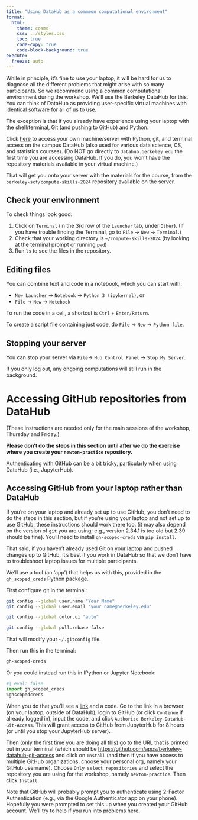 ```yaml
---
title: "Using DataHub as a commmon computational environment"
format:
  html:
    theme: cosmo
    css: ../styles.css
    toc: true
    code-copy: true
    code-block-background: true
execute:
  freeze: auto
---
```


While in principle, it's fine to use your laptop, it will be hard for us to diagnose all the different problems that might arise with so many participants. So we recommend using a common computational environment during the workshop. We'll use the Berkeley DataHub for this. You can think of DataHub as providing user-specific virtual machines with identical software for all of us to use.

The exception is that if you already have experience using your laptop with the shell/terminal, Git (and pushing to GitHub) and Python. 

Click [here](https://datahub.berkeley.edu/hub/user-redirect/git-pull?repo=https%3A%2F%2Fgithub.com%2Fberkeley-scf%2Fcompute-skills-2024&urlpath=lab%2Ftree%2Fcompute-skills-2024%2F&branch=main){target="_blank"} to access your own machine/server with Python, git, and terminal access on the campus DataHub (also used for various data science, CS, and statistics courses). (Do NOT go directly to `datahub.berkeley.edu` the first time you are accessing DataHub. If you do, you won't have the repository materials available in your virtual machine.)

That will get you onto your server with the materials for the course, from the `berkeley-scf/compute-skills-2024` repository available on the server.

## Check your environment

To check things look good:

 1. Click on `Terminal` (in the 3rd row of the `Launcher` tab, under `Other`).
    (If you have trouble finding the Terminal, go to `File` -> `New` -> `Terminal`.)
 2. Check that your working directory is `~/compute-skills-2024` (by looking at the terminal prompt or running `pwd`)
 3. Run `ls` to see the files in the repository.

## Editing files

You can combine text and code in a notebook, which you can start with:

- `New Launcher` -> `Notebook` -> `Python 3 (ipykernel)`, or
- `File` -> `New` -> `Notebook`

To run the code in a cell, a shortcut is `Ctrl` + `Enter/Return`.

To create a script file containing just code, do `File` -> `New` -> `Python file`.



## Stopping your server

You can stop your server via `File`-> `Hub Control Panel` -> `Stop My Server`.

If you only log out, any ongoing computations will still run in the background.

# Accessing  GitHub repositories from DataHub

(These instructions are needed only for the main sessions of the workshop, Thursday and Friday.)

**Please don't do the steps in this section until after we do the exercise where you create your `newton-practice` repository.**

Authenticating with GitHub can be a bit tricky, particularly when using DataHub (i.e., JupyterHub).

::: {.callout-note}
## Accessing GitHub from your laptop rather than DataHub
If you're on your laptop and already set up to use GitHub, you don't need to do the steps in this section,
but if you're using your laptop and not set up to use GitHub, these instructions should work there too.
(it may also depend on the version of `git` you are using; e.g., version 2.34.1 is too old but 2.39 should be fine). You'll need to install `gh-scoped-creds` via `pip install`.

That said, if you haven't already used Git on your laptop and pushed changes up to GitHub, it's best if you work
in DataHub so that we don't have to troubleshoot laptop issues for multiple participants.

:::

We'll use a tool (an 'app') that helps us with this, provided in the `gh_scoped_creds` Python package.

First configure git in the terminal:

```bash
git config --global user.name "Your Name"
git config --global user.email "your_name@berkeley.edu"

git config --global color.ui "auto"

git config --global pull.rebase false
```

That will modify your `~/.gitconfig` file. 

Then run this in the terminal:

```bash
gh-scoped-creds
```

Or you could instead run this in IPython or Jupyter Notebook:

```python
#| eval: false
import gh_scoped_creds
%ghscopedcreds
```

When you do that you'll see a [link](https://github.com/login/device){target="_blank"} and a code. Go to the link in a browser (on your laptop, outside of DataHub), login to GitHub (or click `Continue` if already logged in), input the code, and click `Authorize Berkeley-DataHub-Git-Access`. This will grant access to GitHub from JupyterHub for 8 hours (or until you stop your JupyterHub server).

Then (only the first time you are doing all this) go to the URL that is printed out in your terminal (which should be [https://github.com/apps/berkeley-datahub-git-access](https://github.com/apps/berkeley-datahub-git-access){target="_blank"} and click on `Install` (and then if you have access to multiple GitHub organizations, choose your personal org, namely your GitHub username). Choose `Only select repositories` and select the repository you are using for the workshop, namely `newton-practice`. Then click `Install`.

Note that GitHub will probably prompt you to authenticate using 2-Factor Authentication (e.g., via the Google Authenticator app on your phone). Hopefully you were prompted to set this up when you created your GitHub account. We'll try to help if you run into problems here.


